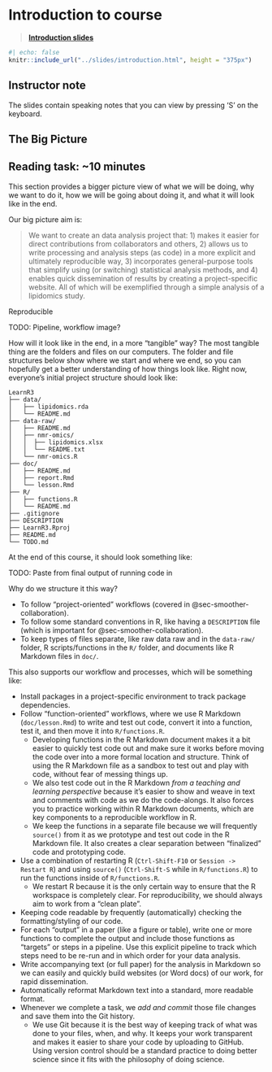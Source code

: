 # Introduction to course {#sec-introduction}

> [**Introduction slides**](../slides/introduction.html)

```r
#| echo: false
knitr::include_url("../slides/introduction.html", height = "375px")
```

::: {.callout-note appearance="minimal" collapse="true"}
## Instructor note

The slides contain speaking notes that you can view by pressing 'S' on
the keyboard.
:::

## The Big Picture

::: callout-info
## Reading task: \~10 minutes

This section provides a bigger picture view of what we will be doing,
why we want to do it, how we will be going about doing it, and what it
will look like in the end.

Our big picture aim is:

> We want to create an data analysis project that: 1) makes it easier
> for direct contributions from collaborators and others, 2) allows us
> to write processing and analysis steps (as code) in a more explicit
> and ultimately reproducible way, 3) incorporates general-purpose tools
> that simplify using (or switching) statistical analysis methods, and
> 4) enables quick dissemination of results by creating a
> project-specific website. All of which will be exemplified through a
> simple analysis of a lipidomics study.

Reproducible

TODO: Pipeline, workflow image?

How will it look like in the end, in a more "tangible" way? The most
tangible thing are the folders and files on our computers. The folder
and file structures below show where we start and where we end, so you
can hopefully get a better understanding of how things look like. Right
now, everyone's initial project structure should look like:

    LearnR3
    ├── data/
    │   ├── lipidomics.rda
    │   └── README.md
    ├── data-raw/
    │   ├── README.md
    │   ├── nmr-omics/
    │   │  ├── lipidomics.xlsx
    │   │  └── README.txt
    │   └── nmr-omics.R
    ├── doc/
    │   ├── README.md
    │   ├── report.Rmd
    │   └── lesson.Rmd
    ├── R/
    │   ├── functions.R
    │   └── README.md
    ├── .gitignore
    ├── DESCRIPTION
    ├── LearnR3.Rproj
    ├── README.md
    └── TODO.md

At the end of this course, it should look something like:

TODO: Paste from final output of running code in

Why do we structure it this way?

-   To follow "project-oriented" workflows (covered in
    @sec-smoother-collaboration).
-   To follow some standard conventions in R, like having a
    `DESCRIPTION` file (which is important for
    @sec-smoother-collaboration).
-   To keep types of files separate, like raw data raw and in the
    `data-raw/` folder, R scripts/functions in the `R/` folder, and
    documents like R Markdown files in `doc/`.

This also supports our workflow and processes, which will be something
like:

-   Install packages in a project-specific environment to track package
    dependencies.
-   Follow "function-oriented" workflows, where we use R Markdown
    (`doc/lesson.Rmd`) to write and test out code, convert it into a
    function, test it, and then move it into `R/functions.R`.
    -   Developing functions in the R Markdown document makes it a bit
        easier to quickly test code out and make sure it works before
        moving the code over into a more formal location and structure.
        Think of using the R Markdown file as a sandbox to test out and
        play with code, without fear of messing things up.
    -   We also test code out in the R Markdown *from a teaching and
        learning perspective* because it's easier to show and weave in
        text and comments with code as we do the code-alongs. It also
        forces you to practice working within R Markdown documents,
        which are key components to a reproducible workflow in R.
    -   We keep the functions in a separate file because we will
        frequently `source()` from it as we prototype and test out code
        in the R Markdown file. It also creates a clear separation
        between "finalized" code and prototyping code.
-   Use a combination of restarting R (`Ctrl-Shift-F10` or
    `Session -> Restart R`) and using `source()` (`Ctrl-Shift-S` while
    in `R/functions.R`) to run the functions inside of `R/functions.R`.
    -   We restart R because it is the only certain way to ensure that
        the R workspace is completely clear. For reproducibility, we
        should always aim to work from a "clean plate".
-   Keeping code readable by frequently (automatically) checking the
    formatting/styling of our code.
-   For each "output" in a paper (like a figure or table), write one or
    more functions to complete the output and include those functions as
    "targets" or steps in a pipeline. Use this explicit pipeline to
    track which steps need to be re-run and in which order for your data
    analysis.
-   Write accompanying text (or full paper) for the analysis in Markdown
    so we can easily and quickly build websites (or Word docs) of our
    work, for rapid dissemination.
-   Automatically reformat Markdown text into a standard, more readable
    format.
-   Whenever we complete a task, we *add and commit* those file changes
    and save them into the Git history.
    -   We use Git because it is the best way of keeping track of what
        was done to your files, when, and why. It keeps your work
        transparent and makes it easier to share your code by uploading
        to GitHub. Using version control should be a standard practice
        to doing better science since it fits with the philosophy of
        doing science.
:::
